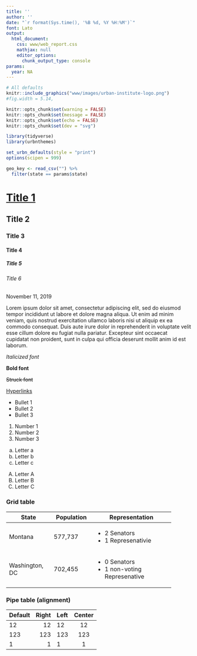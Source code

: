 ```yaml
---
title: ''
author: ''
date: "`r format(Sys.time(), '%B %d, %Y %H:%M')`"
font: Lato
output:
  html_document:
    css: www/web_report.css
    mathjax: null    
    editor_options:
      chunk_output_type: console
params:
  year: NA
---
```


```{=html}
<style>
@media print{
  a[href]:after{
    content:""!important;
  }
}
</style>

<style>
@import url('https://fonts.googleapis.com/css?family=Lato&display=swap');
</style>

<link rel="stylesheet" href="//fonts.googleapis.com/css?family=Lato" />
```

```r
# All defaults
knitr::include_graphics("www/images/urban-institute-logo.png")
#fig.width = 5.14, 

```

```r
knitr::opts_chunk$set(warning = FALSE)
knitr::opts_chunk$set(message = FALSE)
knitr::opts_chunk$set(echo = FALSE)
knitr::opts_chunk$set(dev = "svg")

```

```r
library(tidyverse)
library(urbnthemes)

set_urbn_defaults(style = "print")
options(scipen = 999)

```

```r
geo_key <- read_csv("") %>%
  filter(state == params$state)

```

<!--html_start-->

# [Title 1](https://www.urban.org/)

## Title 2

### Title 3

#### Title 4

##### Title 5

###### Title 6

<p class="header-caption">November 11, 2019</p>

Lorem ipsum dolor sit amet, consectetur adipiscing elit, sed do eiusmod tempor incididunt ut labore et dolore magna aliqua. Ut enim ad minim veniam, quis nostrud exercitation ullamco laboris nisi ut aliquip ex ea commodo consequat. Duis aute irure dolor in reprehenderit in voluptate velit esse cillum dolore eu fugiat nulla pariatur. Excepteur sint occaecat cupidatat non proident, sunt in culpa qui officia deserunt mollit anim id est laborum.

*Italicized font*

**Bold font**

~~Struck font~~

[Hyperlinks](https://urbaninstitute.github.io/r-at-urban/index.html)

* Bullet 1
* Bullet 2
* Bullet 3

1) Number 1
2) Number 2
3) Number 3

a) Letter a
b) Letter b
c) Letter c

A) Letter A
B) Letter B
C) Letter C


### Grid table
+----------------+---------------+------------------------------+
| State          | Population    | Representation               |
+================+===============+==============================+
| Montana        | 577,737       | - 2 Senators                 |
|                |               | - 1 Represenativie           |
+----------------+---------------+------------------------------+
| Washington, DC | 702,455       | - 0 Senators                 |
|                |               | - 1 non-voting Represenative |
+----------------+---------------+------------------------------+


### Pipe table (alignment)
| Default | Right | Left | Center |
|---------|------:|:-----|:------:|
|    12   |   12  |  12  |    12  |
|   123   |  123  |  123 |   123  |
|     1   |    1  |    1 |     1  |


<!--html_end-->

